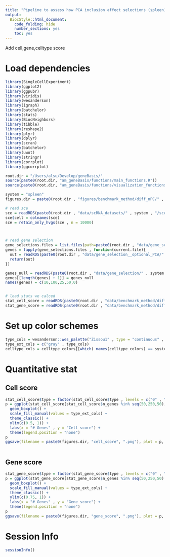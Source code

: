 ```yaml
---
title: "Pipeline to assess how PCA inclusion affect selections (spleen)."
output:
  BiocStyle::html_document:
    code_folding: hide
    number_sections: yes
    toc: yes  
---
```


Add cell,gene,celltype score

# Load dependencies

```r


library(SingleCellExperiment)
library(ggplot2)
library(ggpubr)
library(viridis)
library(wesanderson)
library(igraph)
library(batchelor)
library(stats)
library(BiocNeighbors)
library(tibble)
library(reshape2)
library(plyr)
library(dplyr)
library(scran)
library(batchelor)
library(uwot)
library(stringr)
library(corrplot)
library(ggcorrplot)

root.dir = "/Users/alsu/Develop/geneBasis/"
source(paste0(root.dir, "am_geneBasis/functions/main_functions.R"))
source(paste0(root.dir, "am_geneBasis/functions/visualization_functions.R"))

system = "spleen"
figures.dir = paste0(root.dir , "figures/benchmark_method/diff_nPC/" , system, "/")

# read sce 
sce = readRDS(paste0(root.dir , "data/scRNA_datasets/" , system , "/sce_" , system , ".Rds"))
sce$cell = colnames(sce)
sce = retain_only_hvgs(sce , n = 10000)



# read gene selection 
gene_selections.files = list.files(path=paste0(root.dir , "data/gene_selection__optional_PCA/" , system , "/"))
genes = lapply(gene_selections.files , function(current.file){
  out = readRDS(paste0(root.dir , "data/gene_selection__optional_PCA/" , system , "/" , current.file))
  return(out)
})

genes_null = readRDS(paste0(root.dir , "data/gene_selection/" , system , "/" , "gene_selection.Rds"))
genes[[length(genes) + 1]] = genes_null
names(genes) = c(10,100,25,50,0)


# load stats we calced
stat_cell_score = readRDS(paste0(root.dir , "data/benchmark_method/diff_nPC/" , system , "/cell_score.Rds"))
stat_gene_score = readRDS(paste0(root.dir , "data/benchmark_method/diff_nPC/" , system , "/gene_score.Rds"))

```


# Set up color schemes

```r


type_cols = wesanderson::wes_palette("Zissou1" , type = "continuous" , 4) 
type_ext_cols = c("gray" , type_cols)
celltype_cols = celltype_colors[[which( names(celltype_colors) == system )]]


```



# Quantitative stat

## Cell score

```r


stat_cell_score$type = factor(stat_cell_score$type , levels = c("0" , "100" , "50" , "25" , "10"))
p = ggplot(stat_cell_score[stat_cell_score$n_genes %in% seq(50,250,50), ], aes(x = factor(n_genes) , y = score , fill = type)) +
  geom_boxplot() +
  scale_fill_manual(values = type_ext_cols) + 
  theme_classic() + 
  ylim(c(0.5, 1)) +
  labs(x = "# Genes" , y = "Cell score") +
  theme(legend.position = "none")
p
ggsave(filename = paste0(figures.dir, "cell_score", ".png"), plot = p, width = 3, height = 3)



```

## Gene score

```r


stat_gene_score$type = factor(stat_gene_score$type , levels = c("0" , "100" , "50" , "25" , "10"))
p = ggplot(stat_gene_score[stat_gene_score$n_genes %in% seq(50,250,50) & stat_gene_score$corr_all > 0.25, ] , aes(x = factor(n_genes) , y = corr_ratio , fill = type)) +
  geom_boxplot() +
  scale_fill_manual(values = type_ext_cols) + 
  theme_classic() + 
  ylim(c(0.75, 1)) +
  labs(x = "# Genes" , y = "Gene score") +
  theme(legend.position = "none")
p
ggsave(filename = paste0(figures.dir, "gene_score", ".png"), plot = p, width = 3, height = 3)


```




# Session Info

```r
sessionInfo()
```
